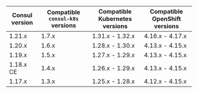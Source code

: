 | Consul version | Compatible `consul-k8s` versions | Compatible Kubernetes versions | Compatible OpenShift versions |
| -------------- | -------------------------------- | -------------------------------| ------------------------------|
| 1.21.x         | 1.7.x                            | 1.31.x - 1.32.x                | 4.16.x - 4.17.x               |
| 1.20.x         | 1.6.x                            | 1.28.x - 1.30.x                | 4.13.x - 4.15.x               |
| 1.19.x         | 1.5.x                            | 1.27.x - 1.29.x                | 4.13.x - 4.15.x               |
| 1.18.x CE      | 1.4.x                            | 1.26.x - 1.29.x                | 4.13.x - 4.15.x               |
| 1.17.x         | 1.3.x                            | 1.25.x - 1.28.x                | 4.12.x - 4.15.x               |